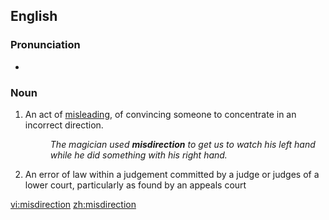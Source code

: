 ==English==

===Pronunciation===
* {{rhymes|ɛkʃən}}

===Noun===
{{en-noun}}

# An act of [[misleading]], of convincing someone to concentrate in an incorrect direction.
#:''The magician used '''misdirection''' to get us to watch his left hand while he did something with his right hand.''
# {{context|UK|legal}} An error of law within a judgement committed by a judge or judges of a lower court, particularly as found by an appeals court

[[vi:misdirection]]
[[zh:misdirection]]
